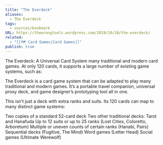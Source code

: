 ```yaml
---
title: "The Everdeck"
aliases:
  - The Everdeck
tags:
  - sources/bookmark
URL: https://thewrongtools.wordpress.com/2019/10/10/the-everdeck/
related:
  - "[[🗺️ Card Games|Card Games]]"
publish: true
---
```




The Everdeck: A Universal Card System
many traditional and modern card games. At only 120 cards, it supports a large number of existing game systems, such as:

The Everdeck is a card game system that can be adapted to play many traditional and modern games.  It’s a portable travel companion, universal proxy deck, and game designer’s prototyping tool all in one.

This isn’t just a deck with extra ranks and suits. Its 120 cards can map to many distinct game systems:

Two copies of a standard 52-card deck
Two other traditional decks: Tarot and Hanafuda
Up to 12 suits or up to 25 ranks (Lost Cities, Coloretto, Arboretum)
Multiple or uneven counts of certain ranks (Hanabi, Pairs)
Sequential decks (Fugitive, The Mind)
Word games (Letter Head)
Social games (Ultimate Werewolf)
